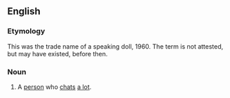 ==English==

===Etymology===
This was the trade name of a speaking doll, 1960. {{qualifier|See [[w:Chatty Cathy|Wikipedia's article on Chatty Cathy]].}} The term is not attested, but may have existed, before then.
===Noun===
{{en-noun|head=[[chatty|Chatty]] [[Cathy]]|Chatty Cathies}}
# A [[person]] who [[chat]]s [[a lot]].